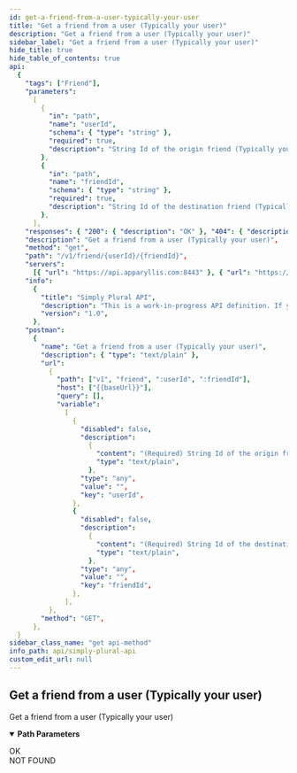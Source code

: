 ```yaml
---
id: get-a-friend-from-a-user-typically-your-user
title: "Get a friend from a user (Typically your user)"
description: "Get a friend from a user (Typically your user)"
sidebar_label: "Get a friend from a user (Typically your user)"
hide_title: true
hide_table_of_contents: true
api:
  {
    "tags": ["Friend"],
    "parameters":
      [
        {
          "in": "path",
          "name": "userId",
          "schema": { "type": "string" },
          "required": true,
          "description": "String Id of the origin friend (Typically you)",
        },
        {
          "in": "path",
          "name": "friendId",
          "schema": { "type": "string" },
          "required": true,
          "description": "String Id of the destination friend (Typically your friend)",
        },
      ],
    "responses": { "200": { "description": "OK" }, "404": { "description": "NOT FOUND" } },
    "description": "Get a friend from a user (Typically your user)",
    "method": "get",
    "path": "/v1/friend/{userId}/{friendId}",
    "servers":
      [{ "url": "https://api.apparyllis.com:8443" }, { "url": "https://devapi.apparyllis.com" }],
    "info":
      {
        "title": "Simply Plural API",
        "description": "This is a work-in-progress API definition. If you need to know specifcs, please go to https://github.com/ApparyllisOrg/SimplyPluralApi/blob/main/src/api/v1/routes.ts",
        "version": "1.0",
      },
    "postman":
      {
        "name": "Get a friend from a user (Typically your user)",
        "description": { "type": "text/plain" },
        "url":
          {
            "path": ["v1", "friend", ":userId", ":friendId"],
            "host": ["{{baseUrl}}"],
            "query": [],
            "variable":
              [
                {
                  "disabled": false,
                  "description":
                    {
                      "content": "(Required) String Id of the origin friend (Typically you)",
                      "type": "text/plain",
                    },
                  "type": "any",
                  "value": "",
                  "key": "userId",
                },
                {
                  "disabled": false,
                  "description":
                    {
                      "content": "(Required) String Id of the destination friend (Typically your friend)",
                      "type": "text/plain",
                    },
                  "type": "any",
                  "value": "",
                  "key": "friendId",
                },
              ],
          },
        "method": "GET",
      },
  }
sidebar_class_name: "get api-method"
info_path: api/simply-plural-api
custom_edit_url: null
---
```



## Get a friend from a user (Typically your user)

Get a friend from a user (Typically your user)

<details style={{ marginBottom: "1rem" }} data-collapsed={false} open={true}>
  <summary style={{}}>
    <strong>Path Parameters</strong>
  </summary>
  <div>
    <ul>
      <ParamsItem
        className={"paramsItem"}
        param={{
          in: "path",
          name: "userId",
          schema: { type: "string" },
          required: true,
          description: "String Id of the origin friend (Typically you)",
        }}></ParamsItem>
      <ParamsItem
        className={"paramsItem"}
        param={{
          in: "path",
          name: "friendId",
          schema: { type: "string" },
          required: true,
          description: "String Id of the destination friend (Typically your friend)",
        }}></ParamsItem>
    </ul>
  </div>
</details>
<div>
  <ApiTabs>
    <TabItem label={"200"} value={"200"}>
      <div>OK</div>
      <div></div>
    </TabItem>
    <TabItem label={"404"} value={"404"}>
      <div>NOT FOUND</div>
      <div></div>
    </TabItem>
  </ApiTabs>
</div>
